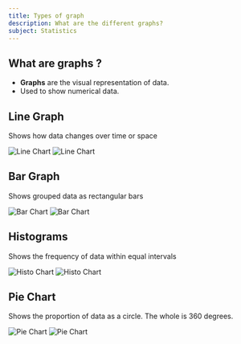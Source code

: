 ```yaml
---
title: Types of graph
description: What are the different graphs?
subject: Statistics
---
```



## What are graphs ?

- **Graphs** are the visual representation of data.
- Used to show numerical data.

## Line Graph

<Callout type="info">Shows how data changes over time or space</Callout>

<img
  className="dark"
  src="/statistics/graphs/line-graph-dark.png"
  alt="Line Chart"
/>
<img
  className="light"
  src="/statistics/graphs/line-graph-light.png"
  alt="Line Chart"
/>
## Bar Graph

<Callout type="info">Shows grouped data as rectangular bars</Callout>

<img
  className="dark"
  src="/statistics/graphs/bar-graph-dark.png"
  alt="Bar Chart"
/>
<img
  className="light"
  src="/statistics/graphs/bar-graph-light.png"
  alt="Bar Chart"
/>

## Histograms

<Callout type="info">
  Shows the frequency of data within equal intervals
</Callout>

<img
  className="dark"
  src="/statistics/graphs/histo-graph-dark.png"
  alt="Histo Chart"
/>
<img
  className="light"
  src="/statistics/graphs/histo-graph-light.png"
  alt="Histo Chart"
/>

## Pie Chart

<Callout type="info">
  Shows the proportion of data as a circle. The whole is 360 degrees.
</Callout>

<img
  className="dark"
  src="/statistics/graphs/pie-graph-dark.png"
  alt="Pie Chart"
/>
<img
  className="light"
  src="/statistics/graphs/pie-graph-light.png"
  alt="Pie Chart"
/>
